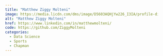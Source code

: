 ```yaml
---
title: "Matthew Ziggy Molteni"
image: https://media.licdn.com/dms/image/D5603AQHjYw226_I3IA/profile-displayphoto-shrink_400_400/0/1691765609584?e=1715212800&v=beta&t=i1bn-K-baFnh1vQBA1wruuQ5m42eASUJaeqWAOK3MQ8
alt: "Matthew Ziggy Molteni"
href: https://www.linkedin.com/in/matthewmolteni/
code: https://github.com/ZiggyMolteni
categories:
  - Data Science
  - Sports 
  - Chapman
---
```


